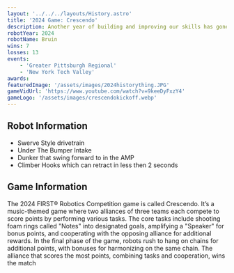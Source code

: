 ```yaml
---
layout: '../../../layouts/History.astro'
title: '2024 Game: Crescendo'
description: Another year of building and improving our skills has gone by. Here is a recap of the 2024 season, Cresendo. 
robotYear: 2024
robotName: Bruin
wins: 7
losses: 13
events: 
    - 'Greater Pittsburgh Regional'
    - 'New York Tech Valley'
awards:
featuredImage: '/assets/images/2024historything.JPG'
gameVidUrl: 'https://www.youtube.com/watch?v=9keeDyFxzY4'
gameLogo: '/assets/images/crescendokickoff.webp'
---
```


## Robot Information

- Swerve Style drivetrain
- Under The Bumper Intake
- Dunker that swing forward to in the AMP
- Climber Hooks which can retract in less then 2 seconds

## Game Information

The 2024 FIRST® Robotics Competition game is called Crescendo. It’s a music-themed game where two alliances of three teams each compete to score points by performing various tasks. The core tasks include shooting foam rings called "Notes" into designated goals, amplifying a "Speaker" for bonus points, and cooperating with the opposing alliance for additional rewards. In the final phase of the game, robots rush to hang on chains for additional points, with bonuses for harmonizing on the same chain. The alliance that scores the most points, combining tasks and cooperation, wins the match​